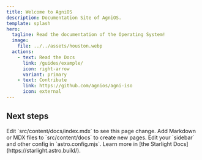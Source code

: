 ```yaml
---
title: Welcome to AgniOS
description: Documentation Site of AgniOS.
template: splash
hero:
  tagline: Read the documentation of the Operating System!
  image:
    file: ../../assets/houston.webp
  actions:
    - text: Read the Docs
      link: /guides/example/
      icon: right-arrow
      variant: primary
    - text: Contribute
      link: https://github.com/agnios/agni-iso
      icon: external
---
```



## Next steps

<CardGrid stagger>
	<Card title="Update content" icon="pencil">
		Edit `src/content/docs/index.mdx` to see this page change.
	</Card>
	<Card title="Add new content" icon="add-document">
		Add Markdown or MDX files to `src/content/docs` to create new pages.
	</Card>
	<Card title="Configure your site" icon="setting">
		Edit your `sidebar` and other config in `astro.config.mjs`.
	</Card>
	<Card title="Read the docs" icon="open-book">
		Learn more in [the Starlight Docs](https://starlight.astro.build/).
	</Card>
</CardGrid>
